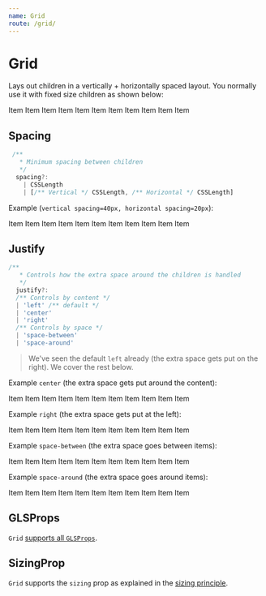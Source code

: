 ```yaml
---
name: Grid
route: /grid/
---
```



# Grid 

Lays out children in a vertically + horizontally spaced layout. You normally use it with fixed size children as shown below:

<Playground>
  <Grid>
    <Content width={180} height={200} style={{backgroundColor: "lightskyblue"}}>Item</Content>
    <Content width={180} height={200} style={{backgroundColor: "lightskyblue"}}>Item</Content>
    <Content width={180} height={200} style={{backgroundColor: "lightskyblue"}}>Item</Content>
    <Content width={180} height={200} style={{backgroundColor: "lightskyblue"}}>Item</Content>
    <Content width={180} height={200} style={{backgroundColor: "lightskyblue"}}>Item</Content>
    <Content width={180} height={200} style={{backgroundColor: "lightskyblue"}}>Item</Content>
    <Content width={180} height={200} style={{backgroundColor: "lightskyblue"}}>Item</Content>
    <Content width={180} height={200} style={{backgroundColor: "lightskyblue"}}>Item</Content>
    <Content width={180} height={200} style={{backgroundColor: "lightskyblue"}}>Item</Content>
    <Content width={180} height={200} style={{backgroundColor: "lightskyblue"}}>Item</Content>
    <Content width={180} height={200} style={{backgroundColor: "lightskyblue"}}>Item</Content>
  </Grid>
</Playground>

## Spacing

```ts
 /** 
   * Minimum spacing between children
   */
  spacing?:
    | CSSLength
    | [/** Vertical */ CSSLength, /** Horizontal */ CSSLength]
```
Example (`vertical spacing=40px, horizontal spacing=20px`): 

<Playground>
  <Grid spacing={[40,20]}>
    <Content width={180} height={200} style={{backgroundColor: "lightskyblue"}}>Item</Content>
    <Content width={180} height={200} style={{backgroundColor: "lightskyblue"}}>Item</Content>
    <Content width={180} height={200} style={{backgroundColor: "lightskyblue"}}>Item</Content>
    <Content width={180} height={200} style={{backgroundColor: "lightskyblue"}}>Item</Content>
    <Content width={180} height={200} style={{backgroundColor: "lightskyblue"}}>Item</Content>
    <Content width={180} height={200} style={{backgroundColor: "lightskyblue"}}>Item</Content>
    <Content width={180} height={200} style={{backgroundColor: "lightskyblue"}}>Item</Content>
    <Content width={180} height={200} style={{backgroundColor: "lightskyblue"}}>Item</Content>
    <Content width={180} height={200} style={{backgroundColor: "lightskyblue"}}>Item</Content>
    <Content width={180} height={200} style={{backgroundColor: "lightskyblue"}}>Item</Content>
    <Content width={180} height={200} style={{backgroundColor: "lightskyblue"}}>Item</Content>
  </Grid>
</Playground>

## Justify

```ts
/** 
   * Controls how the extra space around the children is handled
   */
  justify?:
  /** Controls by content */
  | 'left' /** default */
  | 'center'
  | 'right'
  /** Controls by space */
  | 'space-between'
  | 'space-around'
```

> We've seen the default `left` already (the extra space gets put on the right). We cover the rest below.

Example `center` (the extra space gets put around the content):

<Playground>
  <Grid justify="center">
    <Content width={180} height={200} style={{backgroundColor: "lightskyblue"}}>Item</Content>
    <Content width={180} height={200} style={{backgroundColor: "lightskyblue"}}>Item</Content>
    <Content width={180} height={200} style={{backgroundColor: "lightskyblue"}}>Item</Content>
    <Content width={180} height={200} style={{backgroundColor: "lightskyblue"}}>Item</Content>
    <Content width={180} height={200} style={{backgroundColor: "lightskyblue"}}>Item</Content>
    <Content width={180} height={200} style={{backgroundColor: "lightskyblue"}}>Item</Content>
    <Content width={180} height={200} style={{backgroundColor: "lightskyblue"}}>Item</Content>
    <Content width={180} height={200} style={{backgroundColor: "lightskyblue"}}>Item</Content>
    <Content width={180} height={200} style={{backgroundColor: "lightskyblue"}}>Item</Content>
    <Content width={180} height={200} style={{backgroundColor: "lightskyblue"}}>Item</Content>
    <Content width={180} height={200} style={{backgroundColor: "lightskyblue"}}>Item</Content>
  </Grid>
</Playground>

Example `right` (the extra space gets put at the left): 

<Playground>
  <Grid justify="right">
    <Content width={180} height={200} style={{backgroundColor: "lightskyblue"}}>Item</Content>
    <Content width={180} height={200} style={{backgroundColor: "lightskyblue"}}>Item</Content>
    <Content width={180} height={200} style={{backgroundColor: "lightskyblue"}}>Item</Content>
    <Content width={180} height={200} style={{backgroundColor: "lightskyblue"}}>Item</Content>
    <Content width={180} height={200} style={{backgroundColor: "lightskyblue"}}>Item</Content>
    <Content width={180} height={200} style={{backgroundColor: "lightskyblue"}}>Item</Content>
    <Content width={180} height={200} style={{backgroundColor: "lightskyblue"}}>Item</Content>
    <Content width={180} height={200} style={{backgroundColor: "lightskyblue"}}>Item</Content>
    <Content width={180} height={200} style={{backgroundColor: "lightskyblue"}}>Item</Content>
    <Content width={180} height={200} style={{backgroundColor: "lightskyblue"}}>Item</Content>
    <Content width={180} height={200} style={{backgroundColor: "lightskyblue"}}>Item</Content>
  </Grid>
</Playground>

Example `space-between` (the extra space goes between items): 

<Playground>
  <Grid justify="space-between">
    <Content width={145} height={145} style={{backgroundColor: "lightskyblue"}}>Item</Content>
    <Content width={145} height={145} style={{backgroundColor: "lightskyblue"}}>Item</Content>
    <Content width={145} height={145} style={{backgroundColor: "lightskyblue"}}>Item</Content>
    <Content width={145} height={145} style={{backgroundColor: "lightskyblue"}}>Item</Content>
    <Content width={145} height={145} style={{backgroundColor: "lightskyblue"}}>Item</Content>
    <Content width={145} height={145} style={{backgroundColor: "lightskyblue"}}>Item</Content>
    <Content width={145} height={145} style={{backgroundColor: "lightskyblue"}}>Item</Content>
    <Content width={145} height={145} style={{backgroundColor: "lightskyblue"}}>Item</Content>
    <Content width={145} height={145} style={{backgroundColor: "lightskyblue"}}>Item</Content>
    <Content width={145} height={145} style={{backgroundColor: "lightskyblue"}}>Item</Content>
    <Content width={145} height={145} style={{backgroundColor: "lightskyblue"}}>Item</Content>
  </Grid>
</Playground>

Example `space-around` (the extra space goes around items): 

<Playground>
  <Grid justify="space-around">
    <Content width={145} height={145} style={{backgroundColor: "lightskyblue"}}>Item</Content>
    <Content width={145} height={145} style={{backgroundColor: "lightskyblue"}}>Item</Content>
    <Content width={145} height={145} style={{backgroundColor: "lightskyblue"}}>Item</Content>
    <Content width={145} height={145} style={{backgroundColor: "lightskyblue"}}>Item</Content>
    <Content width={145} height={145} style={{backgroundColor: "lightskyblue"}}>Item</Content>
    <Content width={145} height={145} style={{backgroundColor: "lightskyblue"}}>Item</Content>
    <Content width={145} height={145} style={{backgroundColor: "lightskyblue"}}>Item</Content>
    <Content width={145} height={145} style={{backgroundColor: "lightskyblue"}}>Item</Content>
    <Content width={145} height={145} style={{backgroundColor: "lightskyblue"}}>Item</Content>
    <Content width={145} height={145} style={{backgroundColor: "lightskyblue"}}>Item</Content>
    <Content width={145} height={145} style={{backgroundColor: "lightskyblue"}}>Item</Content>
  </Grid>
</Playground>

## GLSProps

`Grid` [supports all `GLSProps`][common-types].

## SizingProp

`Grid` supports the `sizing` prop as explained in the [sizing principle][principle-sizing].

[common-types]:../common-types/
[principle-spacing]:../principle-spacing/
[principle-sizing]:../principle-sizing/
